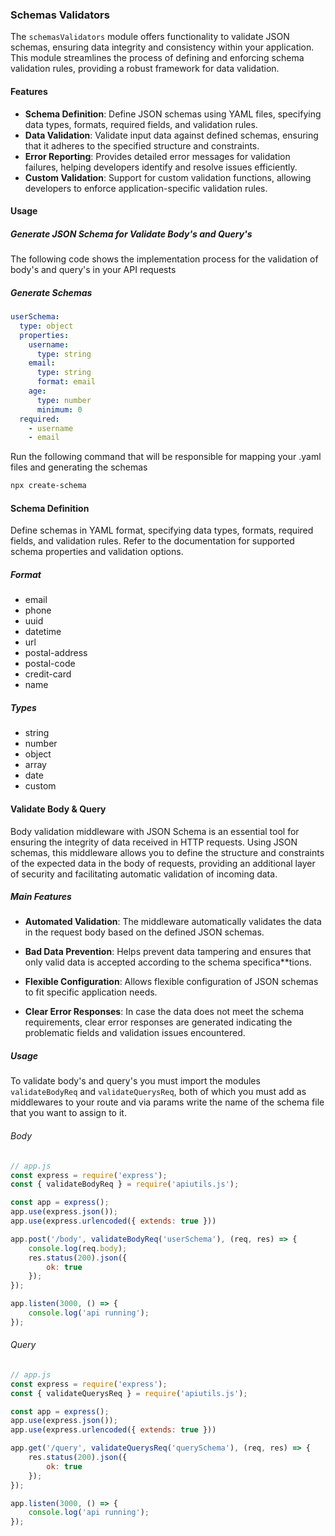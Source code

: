 ### Schemas Validators

The `schemasValidators` module offers functionality to validate JSON schemas, ensuring data integrity and consistency within your application. This module streamlines the process of defining and enforcing schema validation rules, providing a robust framework for data validation.

#### Features

- **Schema Definition**: Define JSON schemas using YAML files, specifying data types, formats, required fields, and validation rules.
- **Data Validation**: Validate input data against defined schemas, ensuring that it adheres to the specified structure and constraints.
- **Error Reporting**: Provides detailed error messages for validation failures, helping developers identify and resolve issues efficiently.
- **Custom Validation**: Support for custom validation functions, allowing developers to enforce application-specific validation rules.

#### Usage

##### Generate JSON Schema for Validate Body's and Query's

The following code shows the implementation process for the validation of body's and query's in your API requests

##### Generate Schemas

```yaml
userSchema:
  type: object
  properties:
    username:
      type: string
    email:
      type: string
      format: email
    age:
      type: number
      minimum: 0
  required:
    - username
    - email
```
Run the following command that will be responsible for mapping your .yaml files and generating the schemas

```bash
npx create-schema
```

#### Schema Definition

Define schemas in YAML format, specifying data types, formats, required fields, and validation rules. Refer to the documentation for supported schema properties and validation options.

##### Format

- email
- phone
- uuid
- datetime
- url
- postal-address
- postal-code
- credit-card
- name

##### Types

- string
- number
- object
- array
- date
- custom

#### Validate Body & Query

Body validation middleware with JSON Schema is an essential tool for ensuring the integrity of data received in HTTP requests. Using JSON schemas, this middleware allows you to define the structure and constraints of the expected data in the body of requests, providing an additional layer of security and facilitating automatic validation of incoming data.

##### Main Features

- **Automated Validation**: The middleware automatically validates the data in the request body based on the defined JSON schemas.

- **Bad Data Prevention**: Helps prevent data tampering and ensures that only valid data is accepted according to the schema specifica**tions.

- **Flexible Configuration**: Allows flexible configuration of JSON schemas to fit specific application needs.

- **Clear Error Responses**: In case the data does not meet the schema requirements, clear error responses are generated indicating the problematic fields and validation issues encountered.

##### Usage

To validate body's and query's you must import the modules `validateBodyReq` and `validateQuerysReq`, both of which you must add as middlewares to your route and via params write the name of the schema file that you want to assign to it.

###### Body

```javascript
// app.js
const express = require('express');
const { validateBodyReq } = require('apiutils.js');

const app = express();
app.use(express.json());
app.use(express.urlencoded({ extends: true }))

app.post('/body', validateBodyReq('userSchema'), (req, res) => {
    console.log(req.body);
    res.status(200).json({
        ok: true
    });
});

app.listen(3000, () => {
    console.log('api running');
});
```

###### Query

```javascript
// app.js
const express = require('express');
const { validateQuerysReq } = require('apiutils.js');

const app = express();
app.use(express.json());
app.use(express.urlencoded({ extends: true }))

app.get('/query', validateQuerysReq('querySchema'), (req, res) => {
    res.status(200).json({
        ok: true
    });
});

app.listen(3000, () => {
    console.log('api running');
});
```